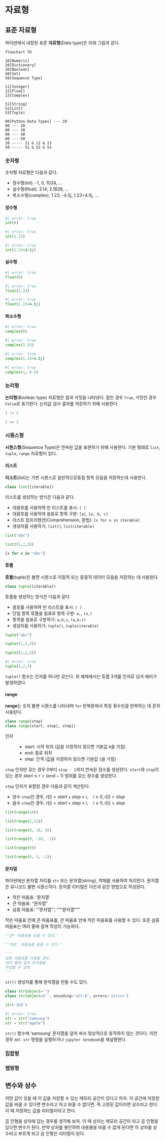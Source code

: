 # 자료형 {#sec-data-type}

## 표준 자료형

파이썬에서 내장된 표준 **자료형**(Data type)은 아래 그림과 같다.

```mermaid
flowchart TD

10[Numeric]
20[Dictionary]
30[Boolean]  
40[Set]
50[Sequence Type]

11[Integer]
12[Float]
13[Complex]

51[String]
52[List]
53[Tuple]

00[Python Data Types] --- 10
00 --- 20
00 --- 30
00 --- 40
00 --- 50
10 ----- 11 & 12 & 13
50 ----- 51 & 52 & 53
```

### 숫자형

숫자형 자료형은 다음과 같다.

-   정수형(int): -1, 0, 1024, ...
-   실수형(float): 3.14, 2.1828, ...
-   복소수형(complex), 1.23, -4.5j, 1.23+4.5j, ...

#### 정수형

```python
#| error: true
int(0)
```

```python
#| error: true
int(1.23)
```

```python
#| error: true
int(1.23+4.5j)
```

#### 실수형

```python
#| error: true
float(0)
```

```python
#| error: true
float(1.23)
```

```python
#| error: true
float(1.23+4.5j)
```

#### 복소수형

```python
#| error: true
complex(0)
```

```python
#| error: true
complex(1.23)
```

```python
#| error: true
complex(1.23+4.5j)
```

```python
#| error: true
complex(1, 4.5)
```

### 논리형

**논리형**(Boolean type) 자료형은 참과 거짓을 나타낸다. 참인 경우 `True`, 거짓인 경우 `False`로 표기한다. 논리값 검사 결과를 저장하기 위해 사용한다.

```python
1 != 2
```

```python
1 == 2
```

### 시퀀스형

**시퀀스형**(Sequence Type)은 연속된 값을 표현하기 위해 사용한다. 기본 형태로 `list`, `tuple`, `range` 자료형이 있다.

#### 리스트

**리스트**(list)는 가변 시퀀스로 일반적으로동질 항목 모음을 저장하는데 사용한다.

``` python
class list([iterable])
```

리스트를 생성하는 방식은 다음과 같다.

-   대괄호를 사용하여 빈 리스트를 표시: `[ ]`
-   대괄호를 사용하여 쉼표로 항목 구분: `[a]`, `[a, b, c]`
-   리스트 컴프리헨션(Comprehension, 문법): `[x for x in iterable]`
-   생성자를 사용하기: `list()`, `list(iterable)`

```python
list("abc")
```

```python
list((1,2,3))
```

```python
[x for x in "abc"]
```

#### 튜플

**튜플**(tuple)은 불편 시퀀스로 이질적 또는 동질적 데이터 모음을 저장하는 데 사용된다.

``` python
class tuple([iterable])
```

튜플을 생성하는 방식은 다음과 같다.

-   괄호를 사용하여 빈 리스트를 표시: `( )`
-   단일 항목 튜플을 쉼표로 항목 구분: `a,`, `(a,)`
-   항목을 쉼표로 구분하기: `a,b,c`, `(a,b,c)`
-   생성자를 사용하기: `tuple()`, `tuple(iterable)`

```python
tuple("abc")
```

```python
tuple((1,2,3))
```

```python
tuple([1,2,3])
```

```python
#| error: true
tuple(1,2,3)
```

`tuple()` 함수는 인자를 하나만 갖는다. 위 예제에서는 튜플 3개를 인자로 넘겨 에러가 발생하였다.

#### range

**range**는 숫자 불변 시퀀스를 나타내며 `for` 반복문에서 특정 횟수만큼 반복하는 데 흔히 사용된다.

``` python
class range(stop)
class range(start, stop[, step])
```

인자

:   -   start: 시작 위치 (값을 지정하지 않으면 기본값 `0`을 가짐)
    -   end: 종료 위치
    -   step: 간격 (값을 지정하지 않으면 기본값 `1`을 가짐)

`stop` 인자만 갖는 경우 0부터 `stop - 1`까지 연속된 정수를 생성한다. `start`와 `stop`이 있는 경우 $start \le r < (end-1)$ 범위를 갖는 정수를 생성한다.

`step` 인자가 포함된 경우 다음과 같이 계산된다.

-   양수 `step`인 경우, $r[i] = start + step \times i, \quad i \ge 0, r[i] > stop$
-   음수 `step`인 경우, $r[i] = start + step \times i, \quad i \le 0, r[i] > stop$

```python
list(range(10))
```

```python
list(range(1,11))
```

```python
list(range(0, 10, 3))
```

```python
list(range(0, -10, -1))
```

```python
list(range(0))
```

```python
list(range(0, 2, -1))
```

#### 문자열

파이썬에선 문자열 처리를 `str` 또는 문자열(string), 객체를 사용하여 처리한다. 문자열은 유니코드 불변 시퀀스이다. 문자열 리터럴은 다은과 같은 방법으로 작성된다.

-   작은 따옴표: '문자열'
-   큰 따옴표: "문자열"
-   삼중 따옴표: '''문자열''', """문자열"""

작은 따옴표 안에 큰 따옴표를, 큰 따옴표 안에 작은 따옴표를 사용할 수 있다. 또흔 삼중 따옴표는 여러 줄에 걸쳐 작성이 가능하다.

```python
'"큰" 따옴표를 담을 수 있다.'
```

```python
"'작운' 따옴표를 담을 수 있다."
```

```python
'''
삼중 따옴표를 사용할 경우,
여러 줄에 걸쳐 문자열을
작성할 수 있따.
'''
```

`str()` 생성자를 통해 문자열을 만들 수도 있다.

``` python
class str(object='')
class str(object=b'', encoding='utf-8', errors='strict')
```

```python
str('삼성')
```

```python
#| error: true
str = str("samsung")
str = str("apple")
```

`str()` 함수에 'samsung' 문자열을 덮어 써서 정상적으로 동작하지 않는 것이다. 이런 경우 `del str` 명령을 실행하거나 `jupyter notebook`을 재실행한다.

### 집합형

### 맵핑형

## 변수와 상수

어떤 값이 있을 때 이 값을 저장할 수 있는 메모리 공간이 있다고 하자. 이 공간에 저장된 값을 바꿀 수 있다면 변수라고 하고 바꿀 수 없다면, 즉 고정된 값이라면 상수라고 한다. 이 때 저장하는 값을 리터럴이라고 한다.

곰 인형을 상자에 담는 경우를 생각해 보자. 이 때 상자는 메모리 공간이 되고 곰 인형을 담으면 변수가 된다. 만약 상자를 봉인하여 내용물을 바꿀 수 없게 된다면 이 상자를 상수라고 부르게 되고 곰 인형은 리터럴이 된다.
